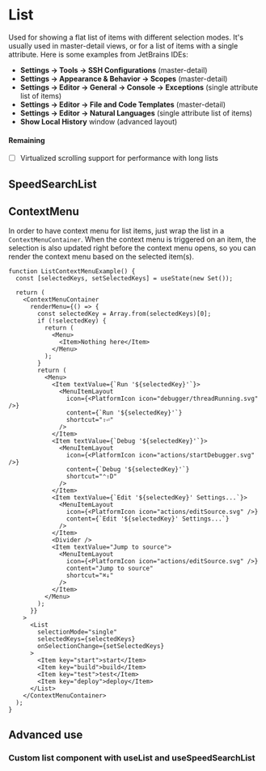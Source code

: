---
---


# List

Used for showing a flat list of items with different selection modes. It's usually used in master-detail views, or for
a list of items with a single attribute. Here is some examples from JetBrains IDEs:

- **Settings -> Tools -> SSH Configurations** (master-detail)
- **Settings -> Appearance & Behavior -> Scopes** (master-detail)
- **Settings -> Editor -> General -> Console -> Exceptions** (single attribute list of items)
- **Settings -> Editor -> File and Code Templates** (master-detail)
- **Settings -> Editor -> Natural Languages** (single attribute list of items)
- **Show Local History** window (advanced layout)

#### Remaining

- [ ] Virtualized scrolling support for performance with long lists

<ExampleContext>
  <Default />
</ExampleContext>

## SpeedSearchList

## ContextMenu

In order to have context menu for list items, just wrap the list in a `ContextMenuContainer`. When the context menu
is triggered on an item, the selection is also updated right before the context menu opens, so you can render the
context menu based on the selected item(s).

```tsx live themed noPadding
function ListContextMenuExample() {
  const [selectedKeys, setSelectedKeys] = useState(new Set());

  return (
    <ContextMenuContainer
      renderMenu={() => {
        const selectedKey = Array.from(selectedKeys)[0];
        if (!selectedKey) {
          return (
            <Menu>
              <Item>Nothing here</Item>
            </Menu>
          );
        }
        return (
          <Menu>
            <Item textValue={`Run '${selectedKey}'`}>
              <MenuItemLayout
                icon={<PlatformIcon icon="debugger/threadRunning.svg" />}
                content={`Run '${selectedKey}'`}
                shortcut="⇧⏎"
              />
            </Item>
            <Item textValue={`Debug '${selectedKey}'`}>
              <MenuItemLayout
                icon={<PlatformIcon icon="actions/startDebugger.svg" />}
                content={`Debug '${selectedKey}'`}
                shortcut="⌃⇧D"
              />
            </Item>
            <Item textValue={`Edit '${selectedKey}' Settings...`}>
              <MenuItemLayout
                icon={<PlatformIcon icon="actions/editSource.svg" />}
                content={`Edit '${selectedKey}' Settings...`}
              />
            </Item>
            <Divider />
            <Item textValue="Jump to source">
              <MenuItemLayout
                icon={<PlatformIcon icon="actions/editSource.svg" />}
                content="Jump to source"
                shortcut="⌘↓"
              />
            </Item>
          </Menu>
        );
      }}
    >
      <List
        selectionMode="single"
        selectedKeys={selectedKeys}
        onSelectionChange={setSelectedKeys}
      >
        <Item key="start">start</Item>
        <Item key="build">build</Item>
        <Item key="test">test</Item>
        <Item key="deploy">deploy</Item>
      </List>
    </ContextMenuContainer>
  );
}
```

## Advanced use

### Custom list component with useList and useSpeedSearchList
